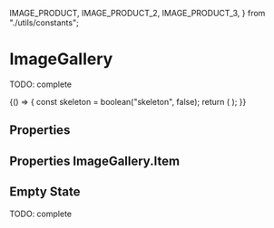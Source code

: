
  IMAGE_PRODUCT,
  IMAGE_PRODUCT_2,
  IMAGE_PRODUCT_3,
} from "./utils/constants";


<Meta title="Patterns/ImageGallery" component={ImageGallery} />

# ImageGallery

TODO: complete

<Preview>
  <Story name="default" parameters={{ decorators: [withKnobs, withA11y] }}>
    {() => {
      const skeleton = boolean("skeleton", false);
      return (
        <ImageGallery
          name="image-gallery"
          onAddImage={action("onAddImage")}
          emptyLabel="Load your first picture"
          loading={boolean("loading", false)}
          skeleton={skeleton}
        >
          <ImageGallery.Item
            onDelete={action("onDelete")}
            src={IMAGE_PRODUCT}
            skeleton={skeleton}
          />
          <ImageGallery.Item
            onDelete={action("onDelete")}
            src={IMAGE_PRODUCT_2}
            skeleton={skeleton}
          />
          <ImageGallery.Item
            onDelete={action("onDelete")}
            src={IMAGE_PRODUCT_3}
            skeleton={skeleton}
          />
        </ImageGallery>
      );
    }}
  </Story>
</Preview>

## Properties

<Props of={ImageGallery} />

## Properties ImageGallery.Item

<Props of={ImageGallery.Item} />

## Empty State

TODO: complete

<Preview>
  <Story name="empty state" parameters={{ decorators: [withKnobs, withA11y] }}>
    <ImageGallery
      name="image-gallery"
      onAddImage={action("onAddImage")}
      emptyLabel={text("emptyLabel", "Load your first picture")}
      loading={boolean("loading", false)}
      skeleton={boolean("skeleton", false)}
    />
  </Story>
</Preview>
